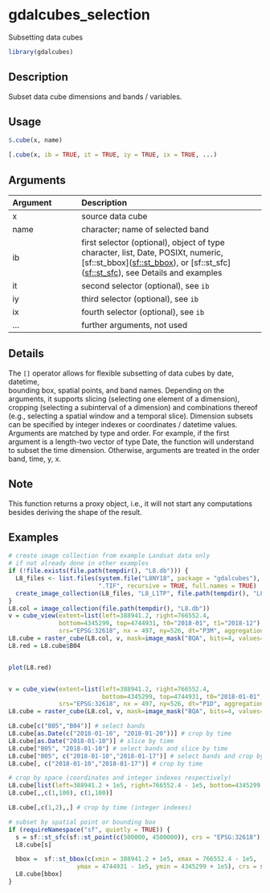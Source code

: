 # gdalcubes_selection

Subsetting data cubes



```r
library(gdalcubes)
```

## Description

Subset data cube dimensions and bands / variables.


## Usage


```r
$.cube(x, name)

[.cube(x, ib = TRUE, it = TRUE, iy = TRUE, ix = TRUE, ...)

```


## Arguments

| Argument    | Description                       |
|:------------|:----------------------------------|
| x | source data cube |
| name | character; name of selected band |
| ib | first selector (optional), object of type character, list, Date, POSIXt, numeric, [sf::st_bbox](<a href='https://r-spatial.github.io/sf/reference/st_bbox.html'>sf::st_bbox</a>), or [sf::st_sfc](<a href='https://r-spatial.github.io/sf/reference/sfc.html'>sf::st_sfc</a>), see Details and examples |
| it | second selector (optional), see `ib` |
| iy | third selector (optional), see `ib` |
| ix | fourth selector (optional), see `ib` |
| ... | further arguments, not used |


## Details

The `[]` operator allows for flexible subsetting of data cubes by date, datetime,  
bounding box, spatial points, and band names. Depending on the arguments, it supports slicing
(selecting one element of a dimension), cropping (selecting a subinterval of a dimension) and combinations
thereof (e.g., selecting a spatial window and a temporal slice). Dimension subsets can 
be specified by integer indexes or coordinates / datetime values. Arguments are matched by type and order.
For example, if the first argument is a length-two vector of type Date, the function will understand to 
subset the time dimension. Otherwise, arguments are treated in the order band, time, y, x.


## Note

This function returns a proxy object, i.e., it will not start any computations besides deriving the shape of the result.


## Examples


```r
# create image collection from example Landsat data only 
# if not already done in other examples
if (!file.exists(file.path(tempdir(), "L8.db"))) {
  L8_files <- list.files(system.file("L8NY18", package = "gdalcubes"),
                         ".TIF", recursive = TRUE, full.names = TRUE)
  create_image_collection(L8_files, "L8_L1TP", file.path(tempdir(), "L8.db"), quiet = TRUE) 
}
L8.col = image_collection(file.path(tempdir(), "L8.db"))
v = cube_view(extent=list(left=388941.2, right=766552.4, 
              bottom=4345299, top=4744931, t0="2018-01", t1="2018-12"),
              srs="EPSG:32618", nx = 497, ny=526, dt="P3M", aggregation = "median")
L8.cube = raster_cube(L8.col, v, mask=image_mask("BQA", bits=4, values=16))
L8.red = L8.cube$B04


plot(L8.red)


v = cube_view(extent=list(left=388941.2, right=766552.4,
                          bottom=4345299, top=4744931, t0="2018-01-01", t1="2018-12-31"),
              srs="EPSG:32618", nx = 497, ny=526, dt="P1D", aggregation = "median")
L8.cube = raster_cube(L8.col, v, mask=image_mask("BQA", bits=4, values=16))

L8.cube[c("B05","B04")] # select bands
L8.cube[as.Date(c("2018-01-10", "2018-01-20"))] # crop by time
L8.cube[as.Date("2018-01-10")] # slice by time
L8.cube["B05", "2018-01-10"] # select bands and slice by time
L8.cube["B05", c("2018-01-10","2018-01-17")] # select bands and crop by time
L8.cube[, c("2018-01-10","2018-01-17")] # crop by time

# crop by space (coordinates and integer indexes respectively)
L8.cube[list(left=388941.2 + 1e5, right=766552.4 - 1e5, bottom=4345299 + 1e5, top=4744931 - 1e5)]
L8.cube[,,c(1,100), c(1,100)] 

L8.cube[,c(1,2),,] # crop by time (integer indexes)

# subset by spatial point or bounding box
if (requireNamespace("sf", quietly = TRUE)) {
  s = sf::st_sfc(sf::st_point(c(500000, 4500000)), crs = "EPSG:32618")
  L8.cube[s]

  bbox =  sf::st_bbox(c(xmin = 388941.2 + 1e5, xmax = 766552.4 - 1e5,
                   ymax = 4744931 - 1e5, ymin = 4345299 + 1e5), crs = sf::st_crs(32618))
  L8.cube[bbox]
}
```


